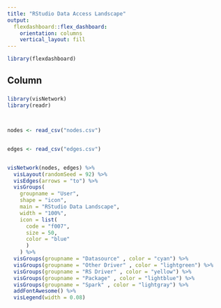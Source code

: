 ```yaml
---
title: "RStudio Data Access Landscape"
output: 
  flexdashboard::flex_dashboard:
    orientation: columns
    vertical_layout: fill
---
```


```r
library(flexdashboard)
```

Column {data-width=650}
-----------------------------------------------------------------------

### 

```r
library(visNetwork)
library(readr)



nodes <- read_csv("nodes.csv")


edges <- read_csv("edges.csv")


visNetwork(nodes, edges) %>%
  visLayout(randomSeed = 92) %>%
  visEdges(arrows = "to") %>%
  visGroups(
    groupname = "User", 
    shape = "icon", 
    main = "RStudio Data Landscape",
    width = "100%",
    icon = list(
      code = "f007", 
      size = 50, 
      color = "blue"
      )
    ) %>%
  visGroups(groupname = "Datasource" , color = "cyan") %>%
  visGroups(groupname = "Other Driver" , color = "lightgreen") %>%
  visGroups(groupname = "RS Driver" , color = "yellow") %>%
  visGroups(groupname = "Package" , color = "lightblue") %>%
  visGroups(groupname = "Spark" , color = "lightgray") %>%
  addFontAwesome() %>%
  visLegend(width = 0.08)
```
